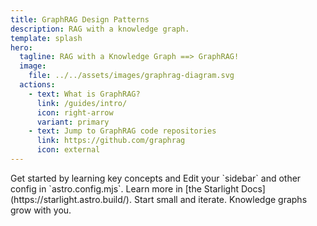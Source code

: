 ```yaml
---
title: GraphRAG Design Patterns
description: RAG with a knowledge graph.
template: splash
hero:
  tagline: RAG with a Knowledge Graph ==> GraphRAG!
  image:
    file: ../../assets/images/graphrag-diagram.svg
  actions:
    - text: What is GraphRAG?
      link: /guides/intro/
      icon: right-arrow
      variant: primary
    - text: Jump to GraphRAG code repositories
      link: https://github.com/graphrag
      icon: external
---
```



<CardGrid>
	<Card title="Guides" icon="open-book">
		Get started by learning key concepts and 
	</Card>
	<Card title="GraphRAG Access Patterns" icon="setting">
		Edit your `sidebar` and other config in `astro.config.mjs`.
	</Card>
	<Card title="Knowledge Graph Models" icon="puzzle">
		Learn more in [the Starlight Docs](https://starlight.astro.build/).
	</Card>
	<Card title="Knowledge Graph Construction" icon="pen">
		Start small and iterate. Knowledge graphs grow with you.
	</Card>
</CardGrid>
